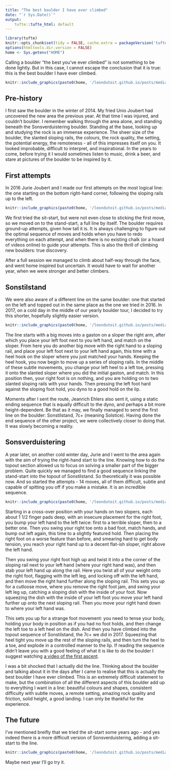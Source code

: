 ```yaml
---
title: "The best boulder I have ever climbed"
date: "`r Sys.Date()`"
output:
    tufte::tufte_html: default
---
```


```r
library(tufte)
knitr::opts_chunk$set(tidy = FALSE, cache.extra = packageVersion('tufte'))
options(htmltools.dir.version = FALSE)
home <- Sys.getenv("HOME")
```

Calling a boulder "the best you've ever climbed" is not something to be done lightly. But in this case, I cannot escape the conclusion that it is true: this is the best boulder I have ever climbed.

```r
knitr::include_graphics(paste0(home, '/leondutoit.github.io/posts/media/son-boulder.jpg'))
```

## Pre-history

I first saw the boulder in the winter of 2014. My fried Unio Joubert had uncovered the new area the previous year. At that time I was injured, and couldn't boulder. I remember walking through the area alone, and standing beneath the Sonsverduistering boulder. Standing at the base, looking up and studying the rock is an immense experience. The sheer size of the boulder, the slanted sloping rails, the colours, the rock quality, the setting, the potential energy, the remoteness - all of this impresses itself on you. It looked improbable, difficult to interpret, and inspirational. In the years to come, before trying it I would sometimes listen to music, drink a beer, and stare at pictures of the boulder to be inspired by it.

## First attempts

In 2016 Jurie Joubert and I made our first attempts on the most logical line: the one starting on the bottom right-hand corner, following the sloping rails up to the left.

```r
knitr::include_graphics(paste0(home, '/leondutoit.github.io/posts/media/sonstilstand-probeer.png'))
```

We first tried the sit-start, but were not even close to sticking the first move, so we moved on to the stand-start, a full line by itself. The boulder requires ground-up attempts, given how tall it is. It is always challenging to figure out the optimal sequence of moves and holds when you have to redo everything on each attempt, and when there is no existing chalk (or a hoard of videos online) to guide your attempts. This is also the thrill of climbing new boulders: true discovery.

After a full session we managed to climb about half-way through the face, and went home inspired but uncertain. It would have to wait for another year, when we were stronger and better climbers.

## Sonstilstand

We were also aware of a different line on the same boulder: one that started on the left and topped out in the same place as the one we tried in 2016. In 2017, on a cold day in the middle of our yearly boulder tour, I decided to try this shorter, hopefully slightly easier version.

```r
knitr::include_graphics(paste0(home, '/leondutoit.github.io/posts/media/sonstilstand-2017-send.png'))
```

The line starts with a big moves into a gaston on a sloper the right arm, after which you place your left foot next to you left hand, and match on the sloper. From here you do another big move with the right hand to a sloping rail, and place your left foot next to your left hand again, this time with a heel hook on the sloper where you just matched your hands. Keeping the heel hook, you now begin to move up a series of sloping rails. In the middle of these subtle movements, you change your left heel to a left toe, pressing it onto the slanted sloper where you did the initial gaston, and match. In this position then, your right foot is on nothing, and you are holding on to two slanted sloping rails with your hands. Then pressing the left foot hard against the sloping foot hold, you dyno to a good hold on the lip.

Moments after I sent the route, Jeanrich Ehlers also sent it, using a static ending sequence that is equally difficult to the dyno, and perhaps a bit more height-dependent. Be that as it may, we finally managed to send the first line on the boulder: Sonstilstand, 7c+ (meaning Solstice). Having done the end sequence of the other project, we were collectively closer to doing that. It was slowly becoming a reality.

## Sonsverduistering

A year later, on another cold winter day, Jurie and I went to the area again with the aim of trying the right-hand start to the line. Knowing how to do the topout section allowed us to focus on solving a smaller part of the bigger problem. Quite quickly we managed to find a good sequence linking the stand-start into the topout of Sonstilstand. So theoretically it was possible now. And so started the attempts - 14 moves, all of them difficult, subtle and capable of spitting you off if you make a mistake. It is an incredible sequence.

```r
knitr::include_graphics(paste0(home, '/leondutoit.github.io/posts/media/sonstilstand-klim2.jpg'))
```

Starting in a cross-over position with your hands on two slopers, each about 1 1/2 finger pads deep, with an insecure placement for the right foot, you bump your left hand to the left twice: first to a terrible sloper, then to a better one. Then you swing your right toe onto a bad foot, match hands, and bump out left again, this time to a slightly featured hold. Then placing the right foot on a worse feature than before, and smearing hard to get body tension, you reach your right hand up to a decent flat-ish sloper, right above the left hand.

Then you swing your right foot high up and twist it into a the corner of the sloping rail next to your left hand (where your right hand was), and then stab your left hand up along the rail. Here you twist all of your weight onto the right foot, flagging with the left leg, and locking off with the left hand, and then move the right hand further along the sloping rail. This sets you up for a cutloose move, where you remove the right foot jam, and swing your left leg up, catching a sloping dish with the inside of your foot. Now squeezing the dish with the inside of your left foot you move your left hand further up onto the next sloping rail. Then you move your right hand down to where your left hand was.

This sets you up for a strange foot movement: you need to tense your body, holding your body in position as if you had no foot holds, and then change the left toe to a left heel on the dish. And then you have climbed into the topout sequence of Sonstilstand, the 7c+ we did in 2017. Squeezing that heel tight you move up the rest of the sloping rails, and then turn the heel to a toe, and explode in a controlled manner to the lip. If reading the sequence didn't leave you with a good feeling of what it is like to do the boulder I suggest watching [a video of the first ascent](https://www.youtube.com/watch?v=1QwKTohZ27U).

I was a bit shocked that I actually did the line. Thinking about the boulder and talking about it in the days after I came to realise that this is actually the best boulder I have ever climbed. This is an extremely difficult statement to make, but the combination of all the different aspects of this boulder add up to everything I want in a line: beautiful colours and shapes, consistent difficulty with subtle moves, a remote setting, amazing rock quality and friction, solid height, a good landing. I can only be thankful for the experience.

## The future

I've mentioned breifly that we tried the sit-start some years ago - and yes indeed there is a more difficult version of Sonsverduistering, adding a sit-start to the line.

```r
knitr::include_graphics(paste0(home, '/leondutoit.github.io/posts/media/sonstilstand-sit.jpg'))
```

Maybe next year I'll go try it.
